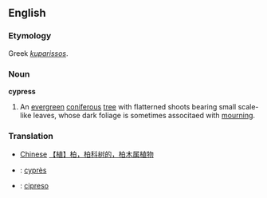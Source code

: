 ==English==

===Etymology===
Greek ''[[kuparissos]]''.

===Noun===
'''cypress'''
# An [[evergreen]] [[coniferous]] [[tree]] with flatterned shoots bearing small scale-like leaves, whose dark foliage is sometimes associtaed with [[mourning]].

===Translation===

*[[Chinese]] [[【植】柏，柏科树的，柏木属植物]]
* {{fr}} : [[cyprès]]
* {{io}} : [[cipreso]]
